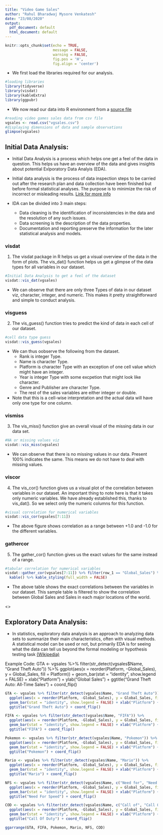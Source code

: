 ---
title: "Video Game Sales"
author: "Rahul Bharadwaj Mysore Venkatesh"
date: "23/08/2020"
output:
  pdf_document: default
  html_document: default
---

```{r setup, include=FALSE}
knitr::opts_chunk$set(echo = TRUE,
                      message = FALSE,
                      warning = FALSE,
                      fig.pos = 'H',
                      fig.align = 'center')
```

* We first load the libraries required for our analysis.
```{r Library}
#loading libraries
library(tidyverse)
library(visdat)
library(kableExtra)
library(ggpubr)
```

* We now read our data into R environment from a [source file](https://www.kaggle.com/gregorut/videogamesales)

```{r ReadData}
#reading video games sales data from csv file
vgsales <- read.csv("vgsales.csv")
#displaying dimensions of data and sample observations
glimpse(vgsales)
```

## Initial Data Analysis:

* Initial Data Analysis is a process which helps one get a feel of the data in question. This helps us have an overview of the data and gives insights about potential Exlporatory Data Analyis (EDA).

* Initial data analysis is the process of data inspection steps to be carried out after the research plan and data collection have been finished but before formal statistical analyses. The purpose is to minimize the risk of incorrect or misleading results. [Link for more info](https://www.sciencedirect.com/science/article/pii/S0022522315017948#:~:text=Initial%20data%20analysis%20is%20the,of%20incorrect%20or%20misleading%20results.)

* IDA can be divided into 3 main steps:
  + Data cleaning is the identification of inconsistencies in the data and the resolution of any such issues.
  + Data screening is the description of the data properties.
  + Documentation and reporting preserve the information for the later statistical analysis and models.
  
### visdat

1. The visdat package in R helps us get a visual overview of the data in the form of plots. The vis_dat() function helps us get a glimpse of the data types for all variables in our dataset.

```{r visdat, fig.cap='Visulaization of Data Types of the data', fig.height = 2, fig.width = 4}
#Initial Data Analysis to get a feel of the dataset
visdat::vis_dat(vgsales)
```
* We can observe that there are only three Types of data in our dataset viz, character, integer, and numeric. This makes it pretty straightforward and simple to conduct analysis.

### visguess

2. The vis_guess() function tries to predict the kind of data in each cell of our dataset.

```{r visguess, fig.cap='Data Type for each cell in dataset', fig.height = 3, fig.width = 4}
#cell data type guess
visdat::vis_guess(vgsales)
```
  
* We can thus oobserve the following from the dataset.
  + Rank is integer Type.
  + Name is character Type.
  + Platform is character Type with an exception of one cell value which might have an integer.
  + Year is integer Type with some excpetion that might look like character.
  + Genre and Publisher are character Type.
  + The rest of the sales variables are either integer or double.  
* Note that this is a cell-wise interpretation and the actual data will have only one type for one column.

### vismiss

3. The vis_miss() function give an overall visual of the missing data in our data set.

```{r vismiss, fig.cap='Missing Values Plot', fig.height = 5, fig.width = 5}
#NA or missing values viz
visdat::vis_miss(vgsales)
```
  
* We can observe that there is no missing values in our data. Present 100% indicates the same. This means we do not have to deal with missing values.

### viscor

4. The vis_cor() function gives us a visual plot of the correlation between variables in our dataset. An important thing to note here is that it takes only numeric variables. We have already established this, thanks to vis_dat(). So we select only the numeric columns for this function.

```{r viscor, fig.cap='Correlation Plot for variables', fig.height = 3, fig.width = 5}
#visual correlation for numerical variables
visdat::vis_cor(vgsales[7:11])
```
* The above figure shows correlation as a range between +1.0 and -1.0 for the different variables.

### gathercor

5. The gather_cor() function gives us the exact values for the same instead of a range.
```{r gathercor, fig.cap='Correlation between variables'}
#tabular correlation for numerical variables
visdat::gather_cor(vgsales[7:11]) %>% filter(row_1 == "Global_Sales") %>% head(5) %>%
  kable() %>% kable_styling(full_width = FALSE)
```

* The above table shows the exact correlations between the variables in our dataset. This sample table is filtered to show the correlation between Global Sales and Sales in each major locations of the world.

<\newpage>

## Exploratory Data Analysis:

* In statistics, exploratory data analysis is an approach to analyzing data sets to summarize their main characteristics, often with visual methods. A statistical model can be used or not, but primarily EDA is for seeing what the data can tell us beyond the formal modeling or hypothesis testing task [(Wikipedia)](https://en.wikipedia.org/wiki/Exploratory_data_analysis)

Example Code:
GTA <- vgsales %>% filter(str_detect(vgsales$Name, "Grand Theft Auto")) %>% 
  ggplot(aes(x = reorder(Platform, -Global_Sales), y = Global_Sales, fill = Platform)) +
  geom_bar(stat = "identity", show.legend = FALSE) + xlab("Platform") + ylab("Global Sales") +
  ggtitle("Grand Theft Auto: All-Time Sales") + coord_flip()

```{r AllTimeSales, fig.cap='All Time Global Sales (millions)', echo=FALSE}
GTA <- vgsales %>% filter(str_detect(vgsales$Name, "Grand Theft Auto")) %>% 
  ggplot(aes(x = reorder(Platform, -Global_Sales), y = Global_Sales, fill = Platform)) +
  geom_bar(stat = "identity", show.legend = FALSE) + xlab("Platform") + ylab("Global Sales") +
  ggtitle("Grand Theft Auto") + coord_flip()

FIFA <- vgsales %>% filter(str_detect(vgsales$Name, "FIFA")) %>% 
  ggplot(aes(x = reorder(Platform, -Global_Sales), y = Global_Sales, fill = Platform)) +
  geom_bar(stat = "identity", show.legend = FALSE) + xlab("Platform") + ylab("Global Sales") +
  ggtitle("FIFA") + coord_flip()

Pokemon <- vgsales %>% filter(str_detect(vgsales$Name, "Pokemon")) %>% 
  ggplot(aes(x = reorder(Platform, -Global_Sales), y = Global_Sales, fill = Platform)) +
  geom_bar(stat = "identity", show.legend = FALSE) + xlab("Platform") + ylab("Global Sales") +
  ggtitle("Pokemon") + coord_flip()

Mario <- vgsales %>% filter(str_detect(vgsales$Name, "Mario")) %>% 
  ggplot(aes(x = reorder(Platform, -Global_Sales), y = Global_Sales, fill = Platform)) +
  geom_bar(stat = "identity", show.legend = FALSE) + xlab("Platform") + ylab("Global Sales") +
  ggtitle("Mario") + coord_flip()

NFS <- vgsales %>% filter(str_detect(vgsales$Name, c("Need for", "Need For"))) %>% 
  ggplot(aes(x = reorder(Platform, -Global_Sales), y = Global_Sales, fill = Platform)) +
  geom_bar(stat = "identity", show.legend = FALSE) + xlab("Platform") + ylab("Global Sales") +
  ggtitle("Need For Speed") + coord_flip()

COD <- vgsales %>% filter(str_detect(vgsales$Name, c("Call of", "Call Of"))) %>% 
  ggplot(aes(x = reorder(Platform, -Global_Sales), y = Global_Sales, fill = Platform)) +
  geom_bar(stat = "identity", show.legend = FALSE) + xlab("Platform") + ylab("Global Sales") +
  ggtitle("Call Of Duty") + coord_flip()

ggarrange(GTA, FIFA, Pokemon, Mario, NFS, COD)
```


